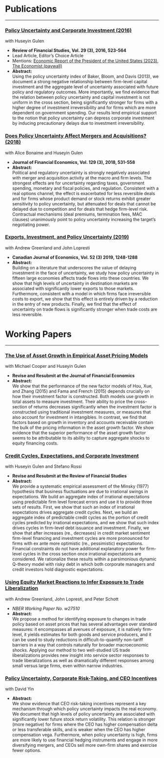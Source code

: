 # Publications 
***

### [Policy Uncertainty and Corporate Investment (2016)](https://papers.ssrn.com/sol3/papers.cfm?abstract_id=2188090) 
with Huseyin Gulen


* **Review of Financial Studies, Vol. 29 (3), 2016, 523-564** 
* Lead Article, Editor's Choice Article
* Mentions: [Economic Report of the President of the United States (2023)](https://www.whitehouse.gov/wp-content/uploads/2023/03/ERP-2023.pdf?_ga=2.108324618.98294196.1680906187-1215979928.1680906187), [The Economist (paywall)](https://www.economist.com/business/2016/11/19/uncertain-business?frsc=dg%7Ca)
* **Abstract:**\
        Using the policy uncertainty index of Baker, Bloom, and Davis (2013), we document a strong negative relationship between firm-level capital investment and the aggregate level of uncertainty associated with future policy and regulatory outcomes. More importantly, we find evidence that the relation between policy uncertainty and capital investment is not uniform in the cross section, being significantly stronger for firms with a higher degree of investment irreversibility and for firms which are more dependent on government spending. Our results lend empirical support to the notion that policy uncertainty can depress corporate investment by inducing precautionary delays due to investment irreversibility.


<!-- -->

### [Does Policy Uncertainty Affect Mergers and Acquisitions? (2018)](https://papers.ssrn.com/sol3/papers.cfm?abstract_id=2813466)
with Alice Bonaime and Huseyin Gulen


* **Journal of Financial Economics, Vol. 129 (3), 2018, 531-558**
* **Abstract:**\
        Political and regulatory uncertainty is strongly negatively associated with merger and acquisition activity at the macro and firm levels. The strongest effects are for uncertainty regarding taxes, government spending, monetary and fiscal policies, and regulation. Consistent with a real options channel, the effect is exacerbated for less reversible deals and for firms whose product demand or stock returns exhibit greater sensitivity to policy uncertainty, but attenuated for deals that cannot be delayed due to competition and for deals that hedge firm-level risk. Contractual mechanisms (deal premiums, termination fees, MAC clauses) unanimously point to policy uncertainty increasing the target’s negotiating power.

<!-- -->

### [Exports, Investment, and Policy Uncertainty (2019)](https://papers.ssrn.com/sol3/papers.cfm?abstract_id=2833536)
with Andrew Greenland and John Lopresti


* **Canadian Journal of Economics, Vol. 52 (3) 2019, 1248-1288**
* **Abstract:**\
        Building on a literature that underscores the value of delaying investment in the face of uncertainty, we study how policy uncertainty in fifteen large economies affects trade flows into these countries. We show that high levels of uncertainty in destination markets are associated with significantly lower exports to those markets. Furthermore, consistent with a model in which firms face irreversible costs to export, we show that this effect is entirely driven by a reduction in the entry of new products. Finally, we find that the effect of uncertainty on trade flows is significantly stronger when trade costs are less reversible.

# Working Papers
***


### [The Use of Asset Growth in Empirical Asset Pricing Models](https://papers.ssrn.com/sol3/papers.cfm?abstract_id=3026534)
with Michael Cooper and Huseyin Gulen


* **Revise and Resubmit at the Journal of Financial Economics**
* **Abstract:**\
     We show that the performance of the new factor models of Hou, Xue, and Zhang (2015) and Fama and French (2015) depends crucially on how their investment factor is constructed. Both models use growth in total assets to measure investment. Their ability to price the cross-section of returns decreases significantly when the investment factor is constructed using traditional investment measures, or measures that also account for investment in intangibles. In contrast, we find that factors based on growth in inventory and accounts receivable contain the bulk of the pricing information in the asset growth factor. We show evidence that the superior performance of the asset growth factor seems to be attributable to its ability to capture aggregate shocks to equity financing costs.

<!-- -->

### [Credit Cycles, Expectations, and Corporate Investment](https://papers.ssrn.com/sol3/papers.cfm?abstract_id=3369295)
with Huseyin Gulen and Stefano Rossi


* **Revise and Resubmit at the Review of Financial Studies**
* **Abstract:**\
        We provide a systematic empirical assessment of the Minsky (1977) hypothesis that business fluctuations are due to irrational swings in expectations. We build an aggregate index of irrational expectations using predictable firm level forecast errors and use it to provide three sets of results. First, we show that such an index of irrational expectations drives aggregate credit cycles. Next, we build an aggregate index of predictable credit cycles as the portion of credit cycles predicted by irrational expectations, and we show that such index drives cycles in firm-level debt issuance and investment. Finally, we show that after increases (re., decreases) in credit market sentiment firm-level financing and investment cycles are more pronounced for firms with ex ante more optimistic (re., pessimistic) expectations. Financial constraints do not have additional explanatory power for firm-level cycles in the cross section once irrational expectations are considered. We rationalize these results within a parsimonious dynamic Q-theory model with risky debt in which both corporate managers and credit investors hold diagnostic expectations.

<!-- -->

### [Using Equity Market Reactions to Infer Exposure to Trade Liberalization](https://papers.ssrn.com/sol3/papers.cfm?abstract_id=3649874)
with Andrew Greenland, John Lopresti, and Peter Schott


* *NBER Working Paper No. w27510*
* **Abstract:**\
        We propose a method for identifying exposure to changes in trade policy based on asset prices that has several advantages over standard measures: it encompasses all avenues of exposure, it is natively firm-level, it yields estimates for both goods and service producers, and it can be used to study reductions in difficult-to-quantify non-tariff barriers in a way that controls naturally for broader macroeconomic shocks. Applying our method to two well-studied US trade liberalizations provides new insight into service sector responses to trade liberalizations as well as dramatically different responses among small versus large firms, even within narrow industries.

<!-- -->

### [Policy Uncertainty, Corporate Risk-Taking, and CEO Incentives](https://papers.ssrn.com/sol3/papers.cfm?abstract_id=3039734)
with David Yin


* **Abstract:**\
        We show evidence that CEO risk-taking incentives represent a key mechanism through which policy uncertainty impacts the real economy. We document that high levels of policy uncertainty are associated with significantly lower future stock return volatility. This relation is stronger (more negative) for firms where the CEO has higher compensation delta or less transferable skills, and is weaker when the CEO has higher compensation vega. Furthermore, when policy uncertainty is high, firms are more likely to use financial hedging instruments and engage in more diversifying mergers, and CEOs sell more own-firm shares and exercise fewer options.